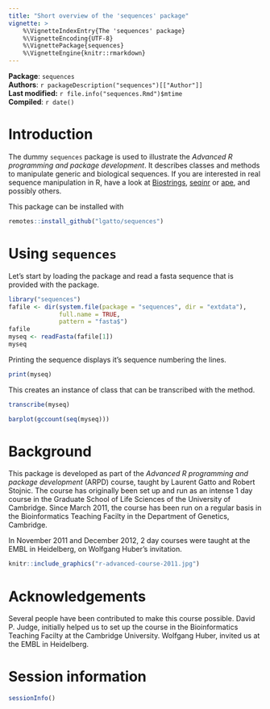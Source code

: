 ```yaml
---
title: "Short overview of the 'sequences' package"
vignette: >
    %\VignetteIndexEntry{The 'sequences' package}
    %\VignetteEncoding{UTF-8}
    %\VignettePackage{sequences}
    %\VignetteEngine{knitr::rmarkdown}
---
```



**Package**: `sequences`<br />
**Authors**: `r packageDescription("sequences")[["Author"]] `<br />
**Last modified:** `r file.info("sequences.Rmd")$mtime`<br />
**Compiled**: `r date()`


# Introduction

The dummy `sequences` package is used to illustrate the *Advanced R
programming and package development*.  It describes classes and
methods to manipulate generic and biological sequences.  If you are
interested in real sequence manipulation in R, have a look at
[Biostrings](http://www.bioconductor.org/help/bioc-views/release/bioc/html/Biostrings.html),
[seqinr](http://seqinr.r-forge.r-project.org/) or
[ape](http://cran.r-project.org/web/packages/ape/index.html), and
possibly others.

This package can be installed with

```r
remotes::install_github("lgatto/sequences")
```


# Using `sequences`

Let's start by loading the package and read a fasta sequence that is
provided with the package.

```r
library("sequences")
fafile <- dir(system.file(package = "sequences", dir = "extdata"),
              full.name = TRUE,
              pattern = "fasta$")
fafile
myseq <- readFasta(fafile[1])
myseq
```

Printing the sequence displays it's sequence numbering
the lines.

```r
print(myseq)
```

This creates an instance of class \Sexpr{class(myseq)} that can be
transcribed with the \Rfunction{transcribe} method.

```r
transcribe(myseq)
```

```r
barplot(gccount(seq(myseq)))
```

# Background


This package is developed as part of the *Advanced R programming and
package development* (ARPD) course, taught by Laurent Gatto and Robert
Stojnic.  The course has originally been set up and run as an intense
1 day course in the Graduate School of Life Sciences of the University
of Cambridge.  Since March 2011, the course has been run on a regular
basis in the Bioinformatics Teaching Facilty in the Department of
Genetics, Cambridge.

In November 2011 and December 2012, 2 day courses were taught at the
EMBL in Heidelberg, on Wolfgang Huber's invitation.

```r
knitr::include_graphics("r-advanced-course-2011.jpg")
```

# Acknowledgements {-}

Several people have been contributed to make this course
possible. David P. Judge, initially helped us to set up the course in
the Bioinformatics Teaching Facilty at the Cambridge University.
Wolfgang Huber, invited us at the EMBL in Heidelberg.

# Session information

```r
sessionInfo()
```
